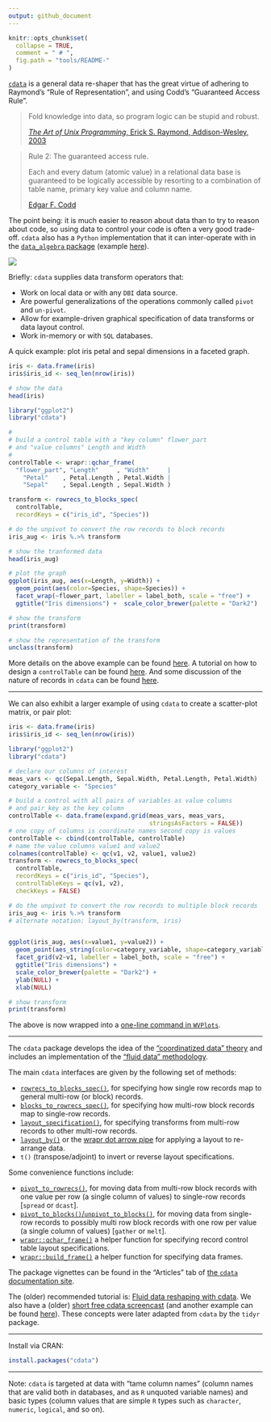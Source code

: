```yaml
---
output: github_document
---
```


<!-- README.md is generated from README.Rmd. Please edit that file -->


```r
knitr::opts_chunk$set(
  collapse = TRUE,
  comment = " # ",
  fig.path = "tools/README-"
)
```


[`cdata`](https://CRAN.R-project.org/package=cdata) is a general data re-shaper that has the great virtue of adhering to Raymond's "Rule of Representation", and using Codd's "Guaranteed Access Rule".

> Fold knowledge into data, so program logic can be stupid and robust.
>
> [*The Art of Unix Programming*, Erick S. Raymond, Addison-Wesley, 2003](http://www.catb.org/esr/writings/taoup/html/ch01s06.html#id2878263)

> Rule 2: The guaranteed access rule.
>
> Each and every datum (atomic value) in a relational data base is guaranteed to be logically accessible by resorting to a combination of table name, primary key value and column name.
>
> [Edgar F. Codd](https://en.wikipedia.org/wiki/Codd%27s_12_rules)

The point being: it is much easier to reason about data than to try to reason about code, so using data to control your code is often a very good trade-off.  `cdata` also has a `Python` implementation that it can inter-operate with in the [`data_algebra` package](https://github.com/WinVector/data_algebra) (example [here](https://github.com/WinVector/data_algebra/blob/master/Examples/cdata/cdata.ipynb)).


![](https://raw.githubusercontent.com/WinVector/cdata/master/tools/cdata.png)

Briefly: `cdata` supplies data transform operators that:

 * Work on local data or with any `DBI` data source.
 * Are powerful generalizations of the operations commonly called `pivot` and `un-pivot`.
 * Allow for example-driven graphical specification of data transforms or data layout control.
 * Work in-memory or with `SQL` databases.

A quick example: plot iris petal and sepal dimensions in a faceted graph.


```r
iris <- data.frame(iris)
iris$iris_id <- seq_len(nrow(iris))

# show the data
head(iris)

library("ggplot2")
library("cdata")

#
# build a control table with a "key column" flower_part
# and "value columns" Length and Width
#
controlTable <- wrapr::qchar_frame(
  "flower_part", "Length"     , "Width"     |
    "Petal"    , Petal.Length , Petal.Width |
    "Sepal"    , Sepal.Length , Sepal.Width )

transform <- rowrecs_to_blocks_spec(
  controlTable,
  recordKeys = c("iris_id", "Species"))

# do the unpivot to convert the row records to block records
iris_aug <- iris %.>% transform

# show the tranformed data
head(iris_aug)

# plot the graph
ggplot(iris_aug, aes(x=Length, y=Width)) +
  geom_point(aes(color=Species, shape=Species)) + 
  facet_wrap(~flower_part, labeller = label_both, scale = "free") +
  ggtitle("Iris dimensions") +  scale_color_brewer(palette = "Dark2")

# show the transform
print(transform)

# show the representation of the transform
unclass(transform)
```

More details on the above example can be found [here](http://www.win-vector.com/blog/2018/10/faceted-graphs-with-cdata-and-ggplot2/). A tutorial on how to design a `controlTable` can be found [here](https://winvector.github.io/cdata/articles/design.html).  And some discussion of the nature of records in `cdata` can be found [here](https://winvector.github.io/cdata/articles/blocksrecs.html).

----

We can also exhibit a larger example of using `cdata` to create a scatter-plot matrix, or pair plot:

```r

iris <- data.frame(iris)
iris$iris_id <- seq_len(nrow(iris))

library("ggplot2")
library("cdata")

# declare our columns of interest
meas_vars <- qc(Sepal.Length, Sepal.Width, Petal.Length, Petal.Width)
category_variable <- "Species"

# build a control with all pairs of variables as value columns
# and pair_key as the key column
controlTable <- data.frame(expand.grid(meas_vars, meas_vars, 
                                       stringsAsFactors = FALSE))
# one copy of columns is coordinate names second copy is values
controlTable <- cbind(controlTable, controlTable)
# name the value columns value1 and value2
colnames(controlTable) <- qc(v1, v2, value1, value2)
transform <- rowrecs_to_blocks_spec(
  controlTable,
  recordKeys = c("iris_id", "Species"),
  controlTableKeys = qc(v1, v2),
  checkKeys = FALSE)

# do the unpivot to convert the row records to multiple block records
iris_aug <- iris %.>% transform
# alternate notation: layout_by(transform, iris)


ggplot(iris_aug, aes(x=value1, y=value2)) +
  geom_point(aes_string(color=category_variable, shape=category_variable)) + 
  facet_grid(v2~v1, labeller = label_both, scale = "free") +
  ggtitle("Iris dimensions") +
  scale_color_brewer(palette = "Dark2") +
  ylab(NULL) + 
  xlab(NULL)

# show transform
print(transform)
```


The above is now wrapped into a [one-line command in `WVPlots`](https://winvector.github.io/WVPlots/reference/PairPlot.html).


----

The `cdata` package develops the idea of the ["coordinatized data" theory](http://winvector.github.io/FluidData/RowsAndColumns.html) and includes an implementation of the ["fluid data" methodology](http://winvector.github.io/FluidData/FluidData.html).   

The main `cdata` interfaces are given by the following set of methods:

  * [`rowrecs_to_blocks_spec()`](https://winvector.github.io/cdata/reference/rowrecs_to_blocks_spec.html), for specifying how single row records map to general multi-row (or block) records.
  * [`blocks_to_rowrecs_spec()`](https://winvector.github.io/cdata/reference/blocks_to_rowrecs_spec.html), for specifying how multi-row block records map to single-row records.
  * [`layout_specification()`](https://winvector.github.io/cdata/reference/layout_specification.html), for specifying transforms from multi-row records to other multi-row records.
  * [`layout_by()`](https://winvector.github.io/cdata/reference/layout_by.html) or the [wrapr dot arrow pipe](https://winvector.github.io/wrapr/reference/dot_arrow.html) for applying a layout to re-arrange data.
  * `t()` (transpose/adjoint) to invert or reverse layout specifications.

Some convenience functions include:

  * [`pivot_to_rowrecs()`](https://winvector.github.io/cdata/reference/pivot_to_rowrecs.html), for moving data from multi-row block records with one value per row (a single column of values) to single-row records [`spread` or `dcast`].
  * [`pivot_to_blocks()`/`unpivot_to_blocks()`](https://winvector.github.io/cdata/reference/unpivot_to_blocks.html), for moving data from single-row records to possibly multi row block records with one row per value (a single column of values) [`gather` or `melt`].
  * [`wrapr::qchar_frame()`](https://winvector.github.io/wrapr/reference/qchar_frame.html) a helper function for specifying record control table layout specifications.
 * [`wrapr::build_frame()`](https://winvector.github.io/wrapr/reference/build_frame.html) a helper function for specifying data frames.
  
The package vignettes can be found in the "Articles" tab of [the `cdata` documentation site](https://winvector.github.io/cdata/).

The (older) recommended tutorial is: [Fluid data reshaping with cdata](http://winvector.github.io/FluidData/FluidDataReshapingWithCdata.html). We also have a (older) [short free cdata screencast](https://youtu.be/4cYbP3kbc0k) (and another example can be found [here](http://winvector.github.io/FluidData/DataWranglingAtScale.html)).  These concepts were later adapted from `cdata` by the `tidyr` package.

----

Install via CRAN:

```r
install.packages("cdata")
```

----



Note: `cdata` is targeted at data with "tame column names" (column names that are valid both in databases, and as `R` unquoted variable names) and basic types (column values that are simple `R` types such as `character`, `numeric`, `logical`, and so on). 


